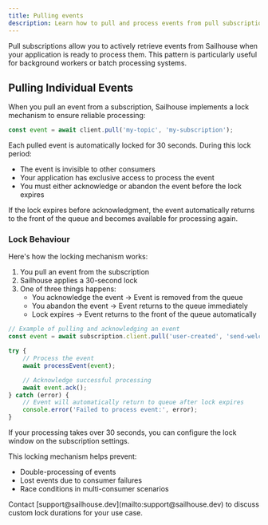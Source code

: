 ```yaml
---
title: Pulling events
description: Learn how to pull and process events from pull subscriptions
---
```


Pull subscriptions allow you to actively retrieve events from Sailhouse when your application is ready to process them. This pattern is particularly useful for background workers or batch processing systems.

## Pulling Individual Events

When you pull an event from a subscription, Sailhouse implements a lock mechanism to ensure reliable processing:

```ts
const event = await client.pull('my-topic', 'my-subscription');
```

Each pulled event is automatically locked for 30 seconds. During this lock period:

- The event is invisible to other consumers
- Your application has exclusive access to process the event
- You must either acknowledge or abandon the event before the lock expires

<Note>
If the lock expires before acknowledgment, the event automatically returns to the front of the queue and becomes available for processing again.
</Note>

### Lock Behaviour

Here's how the locking mechanism works:

1. You pull an event from the subscription
2. Sailhouse applies a 30-second lock
3. One of three things happens:
   - You acknowledge the event → Event is removed from the queue
   - You abandon the event → Event returns to the queue immediately
   - Lock expires → Event returns to the front of the queue automatically

```ts
// Example of pulling and acknowledging an event
const event = await subscription.client.pull('user-created', 'send-welcome-email');

try {
    // Process the event
    await processEvent(event);

    // Acknowledge successful processing
    await event.ack();
} catch (error) {
    // Event will automatically return to queue after lock expires
    console.error('Failed to process event:', error);
}
```

<Warning>
If your processing takes over 30 seconds, you can configure the lock window on the subscription settings.
</Warning>

This locking mechanism helps prevent:
- Double-processing of events
- Lost events due to consumer failures
- Race conditions in multi-consumer scenarios

<Card title="Need longer processing times?" icon="clock">
Contact [support@sailhouse.dev](mailto:support@sailhouse.dev) to discuss custom lock durations for your use case.
</Card>
